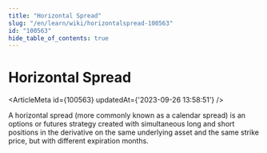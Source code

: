 ```yaml
---
title: "Horizontal Spread"
slug: "/en/learn/wiki/horizontalspread-100563"
id: "100563"
hide_table_of_contents: true
---
```



# Horizontal Spread

<ArticleMeta id={100563} updatedAt={'2023-09-26 13:58:51'} />
<div className='border-solid border-b border-t-0 my-4 border-[var(--ifm-color-gray-300)]' />

A horizontal spread (more commonly known as a calendar spread) is an options or futures strategy created with simultaneous long and short positions in the derivative on the same underlying asset and the same strike price, but with different expiration months.
